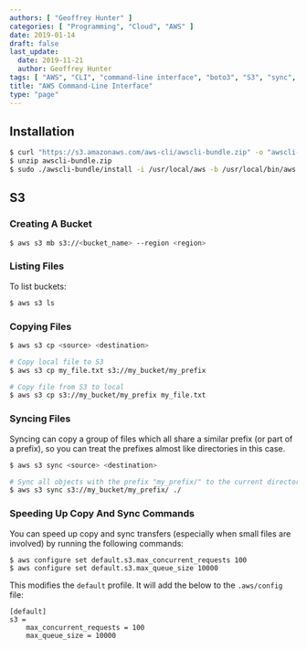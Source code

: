 ```yaml
---
authors: [ "Geoffrey Hunter" ]
categories: [ "Programming", "Cloud", "AWS" ]
date: 2019-01-14
draft: false
last_update:
  date: 2019-11-21
  author: Geoffrey Hunter
tags: [ "AWS", "CLI", "command-line interface", "boto3", "S3", "sync", "bucket", "file" ]
title: "AWS Command-Line Interface"
type: "page"
---
```



## Installation

```bash
$ curl "https://s3.amazonaws.com/aws-cli/awscli-bundle.zip" -o "awscli-bundle.zip"
$ unzip awscli-bundle.zip
$ sudo ./awscli-bundle/install -i /usr/local/aws -b /usr/local/bin/aws
```

## S3

### Creating A Bucket

```bash
$ aws s3 mb s3://<bucket_name> --region <region>
```

### Listing Files

To list buckets:

```bash
$ aws s3 ls
```

### Copying Files

```bash
$ aws s3 cp <source> <destination>
```

```bash
# Copy local file to S3
$ aws s3 cp my_file.txt s3://my_bucket/my_prefix

# Copy file from S3 to local
$ aws s3 cp s3://my_bucket/my_prefix my_file.txt
```

### Syncing Files

Syncing can copy a group of files which all share a similar prefix (or part of a prefix), so you can treat the prefixes almost like directories in this case.

```bash
$ aws s3 sync <source> <destination>
```

```bash
# Sync all objects with the prefix "my_prefix/" to the current directory 
$ aws s3 sync s3://my_bucket/my_prefix/ ./
```

### Speeding Up Copy And Sync Commands

You can speed up copy and sync transfers (especially when small files are involved) by running the following commands:

```text
$ aws configure set default.s3.max_concurrent_requests 100
$ aws configure set default.s3.max_queue_size 10000
```

This modifies the `default` profile. It will add the below to the `.aws/config` file:

```text
[default]
s3 =
    max_concurrent_requests = 100
    max_queue_size = 10000
```